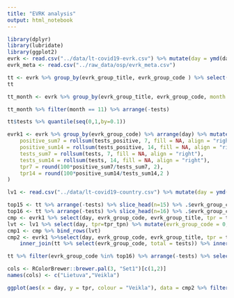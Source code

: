 ```yaml
---
title: "EVRK analysis"
output: html_notebook
---
```


```r
library(dplyr)
library(lubridate)
library(ggplot2)
evrk <- read.csv("../data/lt-covid19-evrk.csv") %>% mutate(day = ymd(day))
evrk_meta <- read.csv("../raw_data/osp/evrk_meta.csv")
```


```r
tt <- evrk %>% group_by(evrk_group_title, evrk_group_code ) %>% select(-day) %>% summarise_all(sum) %>% mutate(r = round(100*tests_positive/tests,2)) %>% arrange(tests) %>% ungroup
tt
```
```r
tt_month <- evrk %>% group_by(evrk_group_title, evrk_group_code, month = month(day)) %>% select(-day) %>% summarise_all(sum) %>% mutate(r = round(100*tests_positive/tests,2)) %>% arrange(tests) %>% ungroup

tt_month %>% filter(month == 11) %>% arrange(-tests)
```
```r
tt$tests %>% quantile(seq(0,1,by=0.1))

```

```r
evrk1 <- evrk %>% group_by(evrk_group_code) %>% arrange(day) %>% mutate(
    positive_sum7 = rollsum(tests_positive, 7, fill = NA, align = "right"),
    positive_sum14 = rollsum(tests_positive, 14, fill = NA, align = "right"),
    tests_sum7 = rollsum(tests, 7, fill = NA, align = "right"),
    tests_sum14 = rollsum(tests, 14, fill = NA, align = "right"),
    tpr7 = round(100*positive_sum7/tests_sum7, 2),
    tpr14 = round(100*positive_sum14/tests_sum14,2 )
)
```


```r
lv1 <- read.csv("../data/lt-covid19-country.csv") %>% mutate(day = ymd(day))
```

```r
top15 <- tt %>% arrange(-tests) %>% slice_head(n=15) %>% .$evrk_group_code
top16 <- tt %>% arrange(-tests) %>% slice_head(n=16) %>% .$evrk_group_code
cmp <- evrk1 %>% select(day, evrk_group_code, evrk_group_title, tpr = tpr7) %>% filter(evrk_group_code %in% top15)
lvt <- lv1 %>% select(day, tpr=tpr_tpn) %>% mutate(evrk_group_code = 0, evrk_group_title = "Lietuva")
cmp1 <- cmp %>% bind_rows(lvt)
cmp2 <- evrk1 %>%select(day, evrk_group_code, evrk_group_title, tpr = tpr7) %>% filter(evrk_group_code %in% top16) %>% 
    inner_join(tt %>% select(evrk_group_code, total = tests)) %>% inner_join(lvt %>% select(day, tprl = tpr)) %>% mutate(veikla = paste0(str_trunc(evrk_group_title,30), " (", round(total/1000,1),"k)"))

```
```r
tt %>% filter(evrk_group_code %in% top16) %>% arrange(-tests) %>% select(evrk_group_title, tests)
```

```r
cols <- RColorBrewer::brewer.pal(3, "Set1")[c(1,2)]
names(cols) <- c("Lietuva","Veikla")

ggplot(aes(x = day, y = tpr, colour = "Veikla"), data = cmp2 %>% filter(day>="2020-10-01"))+geom_line()+facet_wrap(~veikla) + theme_bw()+labs(x = "Data", y = "Procentai", title = "Teigiamų testų dalis, 7 dienų vidurkis, top 16 testuojamų veiklų")+geom_line(aes(y = tprl, colour = "Lietuva")) + scale_colour_manual(name = "Spalva", values = cols)
```